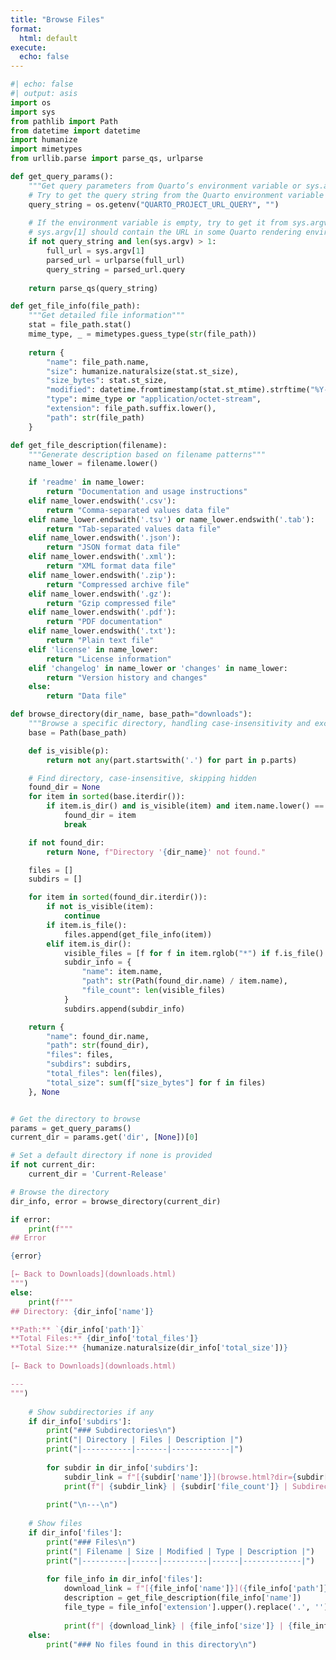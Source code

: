 ```yaml
---
title: "Browse Files"
format:
  html: default
execute:
  echo: false
---
```


```python
#| echo: false
#| output: asis
import os
import sys
from pathlib import Path
from datetime import datetime
import humanize
import mimetypes
from urllib.parse import parse_qs, urlparse

def get_query_params():
    """Get query parameters from Quarto’s environment variable or sys.argv"""
    # Try to get the query string from the Quarto environment variable
    query_string = os.getenv("QUARTO_PROJECT_URL_QUERY", "")
    
    # If the environment variable is empty, try to get it from sys.argv
    # sys.argv[1] should contain the URL in some Quarto rendering environments
    if not query_string and len(sys.argv) > 1:
        full_url = sys.argv[1]
        parsed_url = urlparse(full_url)
        query_string = parsed_url.query
    
    return parse_qs(query_string)

def get_file_info(file_path):
    """Get detailed file information"""
    stat = file_path.stat()
    mime_type, _ = mimetypes.guess_type(str(file_path))
    
    return {
        "name": file_path.name,
        "size": humanize.naturalsize(stat.st_size),
        "size_bytes": stat.st_size,
        "modified": datetime.fromtimestamp(stat.st_mtime).strftime("%Y-%m-%d %H:%M"),
        "type": mime_type or "application/octet-stream",
        "extension": file_path.suffix.lower(),
        "path": str(file_path)
    }

def get_file_description(filename):
    """Generate description based on filename patterns"""
    name_lower = filename.lower()
    
    if 'readme' in name_lower:
        return "Documentation and usage instructions"
    elif name_lower.endswith('.csv'):
        return "Comma-separated values data file"
    elif name_lower.endswith('.tsv') or name_lower.endswith('.tab'):
        return "Tab-separated values data file"
    elif name_lower.endswith('.json'):
        return "JSON format data file"
    elif name_lower.endswith('.xml'):
        return "XML format data file"
    elif name_lower.endswith('.zip'):
        return "Compressed archive file"
    elif name_lower.endswith('.gz'):
        return "Gzip compressed file"
    elif name_lower.endswith('.pdf'):
        return "PDF documentation"
    elif name_lower.endswith('.txt'):
        return "Plain text file"
    elif 'license' in name_lower:
        return "License information"
    elif 'changelog' in name_lower or 'changes' in name_lower:
        return "Version history and changes"
    else:
        return "Data file"

def browse_directory(dir_name, base_path="downloads"):
    """Browse a specific directory, handling case-insensitivity and excluding hidden files/folders."""
    base = Path(base_path)

    def is_visible(p):
        return not any(part.startswith('.') for part in p.parts)

    # Find directory, case-insensitive, skipping hidden
    found_dir = None
    for item in sorted(base.iterdir()):
        if item.is_dir() and is_visible(item) and item.name.lower() == dir_name.lower():
            found_dir = item
            break

    if not found_dir:
        return None, f"Directory '{dir_name}' not found."

    files = []
    subdirs = []

    for item in sorted(found_dir.iterdir()):
        if not is_visible(item):
            continue
        if item.is_file():
            files.append(get_file_info(item))
        elif item.is_dir():
            visible_files = [f for f in item.rglob("*") if f.is_file() and is_visible(f)]
            subdir_info = {
                "name": item.name,
                "path": str(Path(found_dir.name) / item.name),
                "file_count": len(visible_files)
            }
            subdirs.append(subdir_info)

    return {
        "name": found_dir.name,
        "path": str(found_dir),
        "files": files,
        "subdirs": subdirs,
        "total_files": len(files),
        "total_size": sum(f["size_bytes"] for f in files)
    }, None


# Get the directory to browse
params = get_query_params()
current_dir = params.get('dir', [None])[0]

# Set a default directory if none is provided
if not current_dir:
    current_dir = 'Current-Release'

# Browse the directory
dir_info, error = browse_directory(current_dir)

if error:
    print(f"""
## Error

{error}

[← Back to Downloads](downloads.html)
""")
else:
    print(f"""
## Directory: {dir_info['name']}

**Path:** `{dir_info['path']}`
**Total Files:** {dir_info['total_files']}
**Total Size:** {humanize.naturalsize(dir_info['total_size'])}

[← Back to Downloads](downloads.html)

---
""")
    
    # Show subdirectories if any
    if dir_info['subdirs']:
        print("### Subdirectories\n")
        print("| Directory | Files | Description |")
        print("|-----------|-------|-------------|")
        
        for subdir in dir_info['subdirs']:
            subdir_link = f"[{subdir['name']}](browse.html?dir={subdir['path']})"
            print(f"| {subdir_link} | {subdir['file_count']} | Subdirectory |")
        
        print("\n---\n")
    
    # Show files
    if dir_info['files']:
        print("### Files\n")
        print("| Filename | Size | Modified | Type | Description |")
        print("|----------|------|----------|------|-------------|")
        
        for file_info in dir_info['files']:
            download_link = f"[{file_info['name']}]({file_info['path']})"
            description = get_file_description(file_info['name'])
            file_type = file_info['extension'].upper().replace('.', '') if file_info['extension'] else 'FILE'
            
            print(f"| {download_link} | {file_info['size']} | {file_info['modified']} | {file_type} | {description} |")
    else:
        print("### No files found in this directory\n")
```